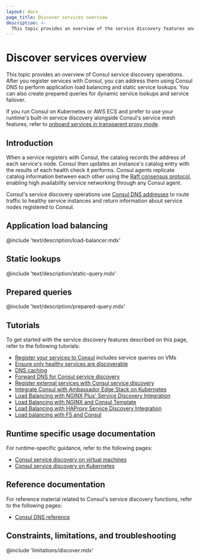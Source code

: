 ```yaml
---
layout: docs
page_title: Discover services overview
description: >-
  This topic provides an overview of the service discovery features and operations enabled by Consul DNS, including application load balancing, static lookups, and prepared queries.
---
```


# Discover services overview

This topic provides an overview of Consul service discovery operations. After you register services with Consul, you can address them using Consul DNS to perform application load balancing and static service lookups. You can also create prepared queries for dynamic service lookups and service failover.

If you run Consul on Kubernetes or AWS ECS and prefer to use your runtime's built-in service discovery alongside Consul's service mesh features, refer to [onboard services in transparent proxy mode](/consul/docs/connect/proxy/transparent-proxy).

## Introduction

When a service registers with Consul, the catalog records the address of each service's node. Consul then updates an instance's catalog entry with the results of each health check it performs. Consul agents replicate catalog information between each other using the [Raft consensus protocol](/consul/docs/architecture/consensus), enabling high availability service networking through any Consul agent.

Consul's service discovery operations use [Consul DNS addresses](consul/docs/discover/dns) to route traffic to healthy service instances and return information about service nodes registered to Consul.

## Application load balancing

@include 'text/description/load-balancer.mdx'

## Static lookups

@include 'text/description/static-query.mdx'

## Prepared queries

@include 'text/description/prepared-query.mdx'

## Tutorials

To get started with the service discovery features described on this page, refer to the following tutorials:

- [Register your services to Consul](/consul/tutorials/get-started-vms/virtual-machine-gs-service-discovery) includes service queries on VMs
- [Ensure only healthy services are discoverable](/consul/tutorials/developer-discovery/service-registration-health-checks)
- [DNS caching](/consul/tutorials/networking/dns-caching)
- [Forward DNS for Consul service discovery](/consul/tutorials/networking/dns-forwarding)
- [Register external services with Consul service discovery](/consul/tutorials/developer-discovery/service-registration-external-services)
- [Integrate Consul with Ambassador Edge Stack on Kubernetes](/consul/tutorials/developer-mesh/service-mesh-gateway-ambassador)
- [Load Balancing with NGINX Plus' Service Discovery Integration](/consul/tutorials/load-balancing/load-balancing-nginx-plus)
- [Load Balancing with NGINX and Consul Template](/consul/tutorials/load-balancing/load-balancing-nginx)
- [Load Balancing with HAProxy Service Discovery Integration](/consul/tutorials/load-balancing/load-balancing-haproxy)
- [Load balancing with F5 and Consul](/consul/tutorials/load-balancing/load-balancing-f5)

## Runtime specific usage documentation

For runtime-specific guidance, refer to the following pages:

- [Consul service discovery on virtual machines](/consul/docs/discover/kvm)
- [Consul service discovery on Kubernetes](/consul/docs/discover/k8s)

## Reference documentation

For reference material related to Consul's service discovery functions, refer to the following pages:

- [Consul DNS reference](/consul/docs/reference/dns)

## Constraints, limitations, and troubleshooting

@include 'limitations/discover.mdx'